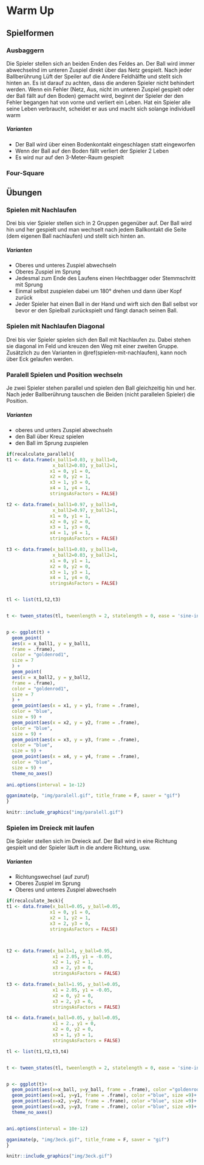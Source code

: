 # Warm Up

## Spielformen


### Ausbaggern

Die Spieler stellen sich an beiden Enden des Feldes an. Der Ball wird immer abwechselnd im unteren Zuspiel direkt über das Netz gespielt. Nach jeder Ballberührung Lüft der Speiler auf die Andere Feldhälfte und stellt sich hinten an. Es ist darauf zu achten, dass die anderen Spieler nicht behindert werden. Wenn ein Fehler (Netz, Aus, nicht im unteren Zuspiel gespielt oder der Ball fällt auf den Boden) gemacht wird, beginnt der Spieler der den Fehler begangen hat von vorne und verliert ein Leben. Hat ein Spieler alle seine Leben verbraucht, scheidet er aus und macht sich solange individuell warm

##### Varianten {-}

* Der Ball wird über einen Bodenkontakt eingeschlagen statt eingeworfen
* Wenn der Ball auf den Boden fällt verliert der Spieler 2 Leben
* Es wird nur auf den 3-Meter-Raum gespielt

### Four-Square



## Übungen

### Spielen mit Nachlaufen

Drei bis vier Spieler stellen sich in 2 Gruppen gegenüber auf. Der Ball wird hin und her gespielt und man wechselt nach jedem Ballkontakt die Seite (dem eigenen Ball nachlaufen) und stellt sich hinten an.

##### Varianten {-}

* Oberes und unteres Zuspiel abwechseln
* Oberes Zuspiel im Sprung
* Jedesmal zum Ende des Laufens einen Hechtbagger oder Stemmschritt mit Sprung
* Einmal selbst zuspielen dabei um 180° drehen und dann über Kopf zurück
* Jeder Spieler hat einen Ball in der Hand und wirft sich den Ball selbst vor bevor er den Spielball zurückspielt und fängt danach seinen Ball. 

### Spielen mit Nachlaufen Diagonal

Drei bis vier Spieler spielen sich den Ball mit Nachlaufen zu. Dabei stehen sie diagonal im Feld und kreuzen den Weg mit einer zweiten Gruppe. Zusätzlich zu den Varianten in \@ref(spielen-mit-nachlaufen), kann noch über Eck gelaufen werden.

### Paralell Spielen und Position wechseln

Je zwei Spieler stehen parallel und spielen den Ball gleichzeitig hin und her. Nach jeder Ballberührung tauschen die Beiden (nicht parallelen Spieler) die Position.

##### Varianten {-}

* oberes und unters Zuspiel abwechseln
* den Ball über Kreuz spielen
* den Ball im Sprung zuspielen



```r

if(recalculate_parallel){
t1 <- data.frame(x_ball1=0.03, y_ball1=0,
                 x_ball2=0.03, y_ball2=1, 
                x1 = 0, y1 = 0,
                x2 = 0, y2 = 1,
                x3 = 1, y3 = 0,
                x4 = 1, y4 = 1,
                stringsAsFactors = FALSE)

t2 <- data.frame(x_ball1=0.97, y_ball1=0,
                 x_ball2=0.97, y_ball2=1, 
                x1 = 0, y1 = 1,
                x2 = 0, y2 = 0,
                x3 = 1, y3 = 0,
                x4 = 1, y4 = 1,
                stringsAsFactors = FALSE)

t3 <- data.frame(x_ball1=0.03, y_ball1=0,
                 x_ball2=0.03, y_ball2=1,
                x1 = 0, y1 = 1,
                x2 = 0, y2 = 0,
                x3 = 1, y3 = 1,
                x4 = 1, y4 = 0,
                stringsAsFactors = FALSE)


tl <- list(t1,t2,t3)


t <- tween_states(tl, tweenlength = 2, statelength = 0, ease = 'sine-in-out',  nframes = 150)


p <- ggplot(t) +
  geom_point(
  aes(x = x_ball1, y = y_ball1,
  frame = .frame),
  color = "goldenrod1",
  size = 7
  ) +
  geom_point(
  aes(x = x_ball2, y = y_ball2,
  frame = .frame),
  color = "goldenrod1",
  size = 7
  ) +
  geom_point(aes(x = x1, y = y1, frame = .frame),
  color = "blue",
  size = 9) +
  geom_point(aes(x = x2, y = y2, frame = .frame),
  color = "blue",
  size = 9) +
  geom_point(aes(x = x3, y = y3, frame = .frame),
  color = "blue",
  size = 9) +
  geom_point(aes(x = x4, y = y4, frame = .frame),
  color = "blue",
  size = 9) +
  theme_no_axes()
  
ani.options(interval = 1e-12)

gganimate(p, "img/paralell.gif", title_frame = F, saver = "gif")
}

```


```r
knitr::include_graphics("img/paralell.gif")
```




### Spielen im Dreieck mit laufen

Die Spieler stellen sich im Dreieck auf. Der Ball wird in eine Richtung gespielt und der Spieler läuft in die andere Richtung, usw.

##### Varianten {-}

* Richtungswechsel (auf zuruf)
* Oberes Zuspiel im Sprung
* Oberes und unteres Zuspiel abwechseln


```r

if(recalculate_3eck){
t1 <- data.frame(x_ball=0.05, y_ball=0.05, 
                x1 = 0, y1 = 0,
                x2 = 1, y2 = 1,
                x3 = 2, y3 = 0,
                stringsAsFactors = FALSE)



t2 <- data.frame(x_ball=1, y_ball=0.95, 
                 x1 = 2.05, y1 = -0.05,
                 x2 = 1, y2 = 1,
                 x3 = 2, y3 = 0,
                 stringsAsFactors = FALSE)

t3 <- data.frame(x_ball=1.95, y_ball=0.05, 
                 x1 = 2.05, y1 = -0.05,
                 x2 = 0, y2 = 0,
                 x3 = 2, y3 = 0,
                 stringsAsFactors = FALSE)

t4 <- data.frame(x_ball=0.05, y_ball=0.05, 
                 x1 = 2., y1 = 0,
                 x2 = 0, y2 = 0,
                 x3 = 1, y3 = 1,
                 stringsAsFactors = FALSE)

tl <- list(t1,t2,t3,t4)


t <- tween_states(tl, tweenlength = 2, statelength = 0, ease = 'sine-in-out',  nframes = 150)


p <- ggplot(t)+
  geom_point(aes(x=x_ball, y=y_ball, frame = .frame), color ="goldenrod1", size =7)+
  geom_point(aes(x=x1, y=y1, frame = .frame), color ="blue", size =9)+
  geom_point(aes(x=x2, y=y2, frame = .frame), color ="blue", size =9)+
  geom_point(aes(x=x3, y=y3, frame = .frame), color ="blue", size =9)+
  theme_no_axes()


ani.options(interval = 10e-12)

gganimate(p, "img/3eck.gif", title_frame = F, saver = "gif")
}

```


```r
knitr::include_graphics("img/3eck.gif")
```
